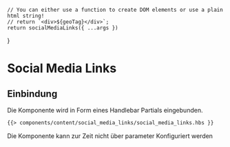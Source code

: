 

<Meta of={socialMediaLinksStories} />

    // You can either use a function to create DOM elements or use a plain html string!
    // return `<div>${geoTag}</div>`;
    return socialMediaLinks({ ...args })
}

# Social Media Links

<Canvas withToolbar>
  <Story of={socialMediaLinksStories.ThreeLinks} />
</Canvas>

## Einbindung

Die Komponente wird in Form eines Handlebar Partials eingebunden.

```html
{{> components/content/social_media_links/social_media_links.hbs }}
```

Die Komponente kann zur Zeit nicht über parameter Konfiguriert werden